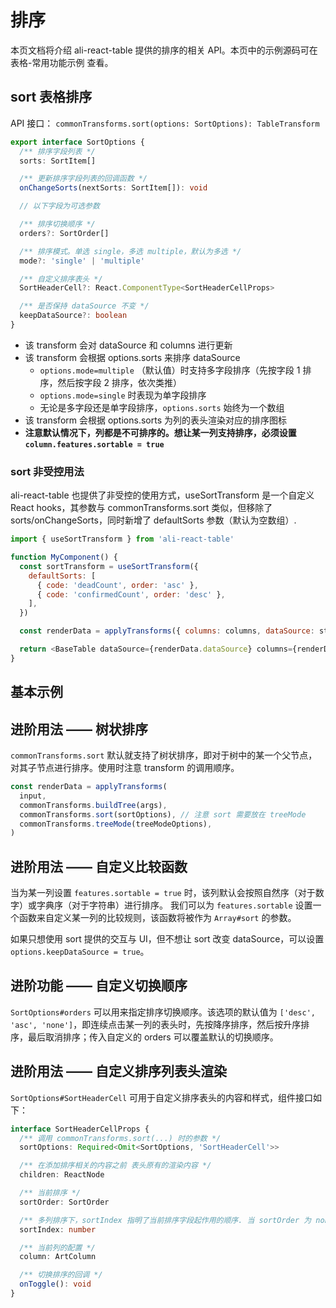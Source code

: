 
<Meta title="表格 / 常用功能 / 排序" />

# 排序

本页文档将介绍 ali-react-table 提供的排序的相关 API。本页中的示例源码可在 <LinkTo kind="表格常见功能 / 常见功能示例" story="表格排序-单列">表格-常用功能示例</LinkTo> 查看。

## sort 表格排序

API 接口： `commonTransforms.sort(options: SortOptions): TableTransform`

```typescript
export interface SortOptions {
  /** 排序字段列表 */
  sorts: SortItem[]

  /** 更新排序字段列表的回调函数 */
  onChangeSorts(nextSorts: SortItem[]): void

  // 以下字段为可选参数

  /** 排序切换顺序 */
  orders?: SortOrder[]

  /** 排序模式。单选 single，多选 multiple，默认为多选 */
  mode?: 'single' | 'multiple'

  /** 自定义排序表头 */
  SortHeaderCell?: React.ComponentType<SortHeaderCellProps>

  /** 是否保持 dataSource 不变 */
  keepDataSource?: boolean
}
```

- 该 transform 会对 dataSource 和 columns 进行更新
- 该 transform 会根据 options.sorts 来排序 dataSource
  - `options.mode=multiple` （默认值）时支持多字段排序（先按字段 1 排序，然后按字段 2 排序，依次类推）
  - `options.mode=single` 时表现为单字段排序
  - 无论是多字段还是单字段排序，`options.sorts` 始终为一个数组
- 该 transform 会根据 options.sorts 为列的表头渲染对应的排序图标
- **注意默认情况下，列都是不可排序的。想让某一列支持排序，必须设置 `column.features.sortable = true`**

### sort 非受控用法

ali-react-table 也提供了非受控的使用方式，useSortTransform 是一个自定义 React hooks，其参数与 commonTransforms.sort 类似，但移除了 sorts/onChangeSorts，同时新增了 defaultSorts 参数（默认为空数组）.

```javascript
import { useSortTransform } from 'ali-react-table'

function MyComponent() {
  const sortTransform = useSortTransform({
    defaultSorts: [
      { code: 'deadCount', order: 'asc' },
      { code: 'confirmedCount', order: 'desc' },
    ],
  })

  const renderData = applyTransforms({ columns: columns, dataSource: state.data }, sortTransform)

  return <BaseTable dataSource={renderData.dataSource} columns={renderData.columns} />
}
```

## 基本示例

<Preview>
  <Story id="表格-常用功能示例--表格排序-单列" />
</Preview>

## 进阶用法 —— 树状排序

`commonTransforms.sort` 默认就支持了树状排序，即对于树中的某一个父节点，对其子节点进行排序。使用时注意 transform 的调用顺序。

```javascript
const renderData = applyTransforms(
  input,
  commonTransforms.buildTree(args),
  commonTransforms.sort(sortOptions), // 注意 sort 需要放在 treeMode
  commonTransforms.treeMode(treeModeOptions),
)
```

<Preview>
  <Story id="表格-常用功能示例--树状模式与层级排序" />
</Preview>

## 进阶用法 —— 自定义比较函数

当为某一列设置 `features.sortable = true` 时，该列默认会按照自然序（对于数字）或字典序（对于字符串）进行排序。
我们可以为 `features.sortable` 设置一个函数来自定义某一列的比较规则，该函数将被作为 `Array#sort` 的参数。

如果只想使用 sort 提供的交互与 UI，但不想让 sort 改变 dataSource，可以设置 `options.keepDataSource = true`。

## 进阶功能 —— 自定义切换顺序

`SortOptions#orders` 可以用来指定排序切换顺序。该选项的默认值为 `['desc', 'asc', 'none']`，即连续点击某一列的表头时，先按降序排序，然后按升序排序，最后取消排序；传入自定义的 orders 可以覆盖默认的切换顺序。

## 进阶用法 —— 自定义排序列表头渲染

`SortOptions#SortHeaderCell` 可用于自定义排序表头的内容和样式，组件接口如下：

```typescript
interface SortHeaderCellProps {
  /** 调用 commonTransforms.sort(...) 时的参数 */
  sortOptions: Required<Omit<SortOptions, 'SortHeaderCell'>>

  /** 在添加排序相关的内容之前 表头原有的渲染内容 */
  children: ReactNode

  /** 当前排序 */
  sortOrder: SortOrder

  /** 多列排序下，sortIndex 指明了当前排序字段起作用的顺序. 当 sortOrder 为 none 时，sortIndex 为 -1 */
  sortIndex: number

  /** 当前列的配置 */
  column: ArtColumn

  /** 切换排序的回调 */
  onToggle(): void
}
```

<Preview>
  <Story id="表格-常用功能示例--自定义样式的排序表头" />
</Preview>
